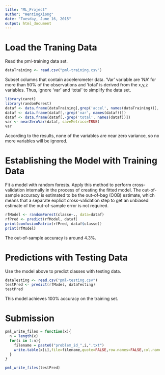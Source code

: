 ```yaml
---
title: "ML_Project"
author: "WentingXiong"
date: "Tuesday, June 16, 2015"
output: html_document
---
```


# Load the Traning Data
Read the pml-training data set.
```r
dataTraining <- read.csv("pml-training.csv")
```

Subset columns that contain accelerometer data. 'Var' variable are 'NA' for more than 50% of the observations and 'total' is derived from the x,y,z variables. Thus, ignore 'var' and 'total' to simplify the data set. 
```r
library(caret)
library(randomForest)
dataf <- data.frame(dataTraining[,grep('accel', names(dataTraining))], dataTraining[160])
dataf <- data.frame(dataf[,-grep('var', names(dataf))])
dataf <- data.frame(dataf[,-grep('total', names(dataf))])
var <- nearZeroVar(dataf, saveMetrics=TRUE)
var
```
According to the results, none of the variables are near zero variance, so no more variables will be ignored.

# Establishing the Model with Training Data
Fit a model with random forests. Apply this method to perform cross-validation internally in the process of creating the fitted model. 
The out-of-sample accuracy is estimated to be the out-of-bag (OOB) estimate, which means that a separate explicit cross-validation step to get an unbiased estimate of the out-of-sample error is not required.

```r
rfModel <- randomForest(classe~., data=dataf)
rfPred <- predict(rfModel, dataf)
print(confusionMatrix(rfPred, dataf$classe))
print(rfModel)
```

The out-of-sample accuracy is around 4.3%. 

# Predictions with Testing Data

Use the model above to predict classes with testing data. 

```r
dataTesting <- read.csv("pml-testing.csv")
testPred <- predict(rfModel, dataTesting)
testPred
```

This model achieves 100% accuracy on the training set. 

# Submission
```r
pml_write_files = function(x){
  n = length(x)
  for(i in 1:n){
    filename = paste0("problem_id_",i,".txt")
    write.table(x[i],file=filename,quote=FALSE,row.names=FALSE,col.names=FALSE)
  }
}

pml_write_files(testPred)
```
